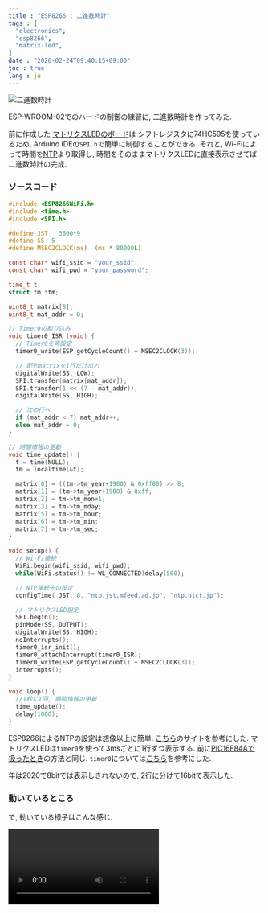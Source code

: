 ```yaml
---
title : "ESP8266 : 二進数時計"
tags : [
  "electronics",
  "esp8266",
  "matrix-led",
]
date : "2020-02-24T09:40:15+09:00"
toc : true
lang : ja
---
```



![二進数時計](bin-clock-1.jpg)

ESP-WROOM-02でのハードの制御の練習に, 
二進数時計を作ってみた.

前に作成した
[マトリクスLEDのボード](/blog/pic16f84a/matrix/)は
シフトレジスタに74HC595を使っているため, 
Arduino IDEの`SPI.h`で簡単に制御することができる.
それと, Wi-Fiによって時間を[NTP](https://ja.wikipedia.org/wiki/Network_Time_Protocol)より取得し, 
時間をそのままマトリクスLEDに直接表示させてば二進数時計の完成.

### ソースコード

```c
#include <ESP8266WiFi.h>
#include <time.h>
#include <SPI.h>

#define JST   3600*9
#define SS  5
#define MSEC2CLOCK(ms)  (ms * 80000L)

const char* wifi_ssid = "your_ssid";
const char* wifi_pwd = "your_password";

time_t t;
struct tm *tm;

uint8_t matrix[8];
uint8_t mat_addr = 0;

// Timer0の割り込み
void timer0_ISR (void) {
  // Timer0を再設定
  timer0_write(ESP.getCycleCount() + MSEC2CLOCK(3));

  // 配列matrixを1行だけ出力
  digitalWrite(SS, LOW);
  SPI.transfer(matrix[mat_addr]);
  SPI.transfer(1 << (7 - mat_addr));
  digitalWrite(SS, HIGH);

  // 次の行へ
  if (mat_addr < 7) mat_addr++;
  else mat_addr = 0;
}

// 時間情報の更新
void time_update() {
  t = time(NULL);
  tm = localtime(&t);

  matrix[0] = ((tm->tm_year+1900) & 0xff00) >> 8;
  matrix[1] = (tm->tm_year+1900) & 0xff;
  matrix[2] = tm->tm_mon+1;
  matrix[3] = tm->tm_mday;
  matrix[5] = tm->tm_hour;
  matrix[6] = tm->tm_min;
  matrix[7] = tm->tm_sec;
}

void setup() {
  // Wi-Fi接続
  WiFi.begin(wifi_ssid, wifi_pwd);
  while(WiFi.status() != WL_CONNECTED)delay(500);

  // NTP接続先の設定
  configTime( JST, 0, "ntp.jst.mfeed.ad.jp", "ntp.nict.jp");

  // マトリクスLED設定
  SPI.begin();
  pinMode(SS, OUTPUT);
  digitalWrite(SS, HIGH);
  noInterrupts();
  timer0_isr_init();
  timer0_attachInterrupt(timer0_ISR);
  timer0_write(ESP.getCycleCount() + MSEC2CLOCK(3));
  interrupts();
}

void loop() {
  //1秒に1回, 時間情報の更新
  time_update();
  delay(1000);
}
```

ESP8266によるNTPの設定は想像以上に簡単.
[こちら](https://qiita.com/h_nari/items/d0374d1e1e36b9d988c0)のサイトを参考にした.
マトリクスLEDは`timer0`を使って3msごとに1行ずつ表示する.
前に[PIC16F84Aで扱ったとき](/blog/pic16f84a/matrix/)の方法と同じ.
`timer0`については[こちら](https://lipoyang.hatenablog.com/entry/20161205/p1)を参考にした.

年は2020で8bitでは表示しきれないので, 
2行に分けて16bitで表示した.

### 動いているところ

で, 動いている様子はこんな感じ.

<Video src="bin-clock-1.mp4" loop />

どうも, たまに静止する.
割り込み処理が上手くいってないかもしれない.
`timer0`に関して, アセンブリ方面から攻める必要がありそう.
